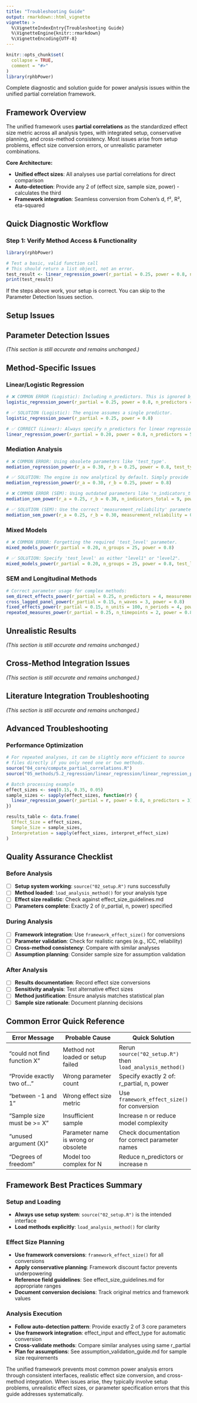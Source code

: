 ```yaml
---
title: "Troubleshooting Guide"
output: rmarkdown::html_vignette
vignette: >
  %\VignetteIndexEntry{Troubleshooting Guide}
  %\VignetteEngine{knitr::rmarkdown}
  %\VignetteEncoding{UTF-8}
---
```


```r
knitr::opts_chunk$set(
  collapse = TRUE,
  comment = "#>"
)
library(rphbPower)
```

Complete diagnostic and solution guide for power analysis issues within the unified partial correlation framework.

## Framework Overview

The unified framework uses **partial correlations** as the standardized effect size metric across all analysis types, with integrated setup, conservative planning, and cross-method consistency. Most issues arise from setup problems, effect size conversion errors, or unrealistic parameter combinations.

**Core Architecture:**

- **Unified effect sizes**: All analyses use partial correlations for direct comparison
- **Auto-detection**: Provide any 2 of (effect size, sample size, power) - calculates the third
- **Framework integration**: Seamless conversion from Cohen's d, f², R², eta-squared

## Quick Diagnostic Workflow

### Step 1: Verify Method Access & Functionality

```r
library(rphbPower)

# Test a basic, valid function call
# This should return a list object, not an error.
test_result <- linear_regression_power(r_partial = 0.25, power = 0.8, n_predictors = 1)
print(test_result)
```

If the steps above work, your setup is correct. You can skip to the Parameter Detection Issues section.

## Setup Issues

## Parameter Detection Issues

*(This section is still accurate and remains unchanged.)*

## Method-Specific Issues

### Linear/Logistic Regression

```r
# ❌ COMMON ERROR (Logistic): Including n_predictors. This is ignored by the engine.
logistic_regression_power(r_partial = 0.25, power = 0.8, n_predictors = 3)

# ✅ SOLUTION (Logistic): The engine assumes a single predictor.
logistic_regression_power(r_partial = 0.25, power = 0.8)

# ✅ CORRECT (Linear): Always specify n_predictors for linear regression.
linear_regression_power(r_partial = 0.20, power = 0.8, n_predictors = 5)
```

### Mediation Analysis

```r
# ❌ COMMON ERROR: Using obsolete parameters like 'test_type'.
mediation_regression_power(r_a = 0.30, r_b = 0.25, power = 0.8, test_type = "sobel")

# ✅ SOLUTION: The engine is now analytical by default. Simply provide the 3 known parameters.
mediation_regression_power(r_a = 0.30, r_b = 0.25, power = 0.8)

# ❌ COMMON ERROR (SEM): Using outdated parameters like 'n_indicators_total'.
mediation_sem_power(r_a = 0.25, r_b = 0.30, n_indicators_total = 9, power = 0.8)

# ✅ SOLUTION (SEM): Use the correct 'measurement_reliability' parameter.
mediation_sem_power(r_a = 0.25, r_b = 0.30, measurement_reliability = 0.9, power = 0.8)
```

### Mixed Models

```r
# ❌ COMMON ERROR: Forgetting the required 'test_level' parameter.
mixed_models_power(r_partial = 0.20, n_groups = 25, power = 0.8)

# ✅ SOLUTION: Specify 'test_level' as either "level1" or "level2".
mixed_models_power(r_partial = 0.20, n_groups = 25, power = 0.8, test_level = "level1")
```

### SEM and Longitudinal Methods

```r
# Correct parameter usage for complex methods:
sem_direct_effects_power(r_partial = 0.25, n_predictors = 4, measurement_reliability = 0.85, power = 0.8)
cross_lagged_panel_power(r_partial = 0.15, n_waves = 3, power = 0.8)
fixed_effects_power(r_partial = 0.15, n_units = 100, n_periods = 4, power = 0.8)
repeated_measures_power(r_partial = 0.25, n_timepoints = 2, power = 0.8)
```

## Unrealistic Results

*(This section is still accurate and remains unchanged.)*

## Cross-Method Integration Issues

*(This section is still accurate and remains unchanged.)*

## Literature Integration Troubleshooting

*(This section is still accurate and remains unchanged.)*

## Advanced Troubleshooting

### Performance Optimization

```r
# For repeated analyses, it can be slightly more efficient to source
# files directly if you only need one or two methods.
source("04_core/compute_partial_correlations.R")
source("05_methods/5.2_regression/linear_regression/linear_regression_power_analysis.R")

# Batch processing example
effect_sizes <- seq(0.15, 0.35, 0.05)
sample_sizes <- sapply(effect_sizes, function(r) {
  linear_regression_power(r_partial = r, power = 0.8, n_predictors = 3)$n
})

results_table <- data.frame(
  Effect_Size = effect_sizes,
  Sample_Size = sample_sizes,
  Interpretation = sapply(effect_sizes, interpret_effect_size)
)
```

## Quality Assurance Checklist

### Before Analysis

- [ ] **Setup system working**: `source("02_setup.R")` runs successfully
- [ ] **Method loaded**: `load_analysis_method()` for your analysis type
- [ ] **Effect size realistic**: Check against effect_size_guidelines.md
- [ ] **Parameters complete**: Exactly 2 of (r_partial, n, power) specified

### During Analysis

- [ ] **Framework integration**: Use `framework_effect_size()` for conversions
- [ ] **Parameter validation**: Check for realistic ranges (e.g., ICC, reliability)
- [ ] **Cross-method consistency**: Compare with similar analyses
- [ ] **Assumption planning**: Consider sample size for assumption validation

### After Analysis

- [ ] **Results documentation**: Record effect size conversions
- [ ] **Sensitivity analysis**: Test alternative effect sizes
- [ ] **Method justification**: Ensure analysis matches statistical plan
- [ ] **Sample size rationale**: Document planning decisions

## Common Error Quick Reference

| **Error Message** | **Probable Cause** | **Quick Solution** |
|------------------|-------------------|-------------------|
| "could not find function X" | Method not loaded or setup failed | Rerun `source("02_setup.R")` then `load_analysis_method()` |
| "Provide exactly two of..." | Wrong parameter count | Specify exactly 2 of: r_partial, n, power |
| "between -1 and 1" | Wrong effect size metric | Use `framework_effect_size()` for conversion |
| "Sample size must be >= X" | Insufficient sample | Increase n or reduce model complexity |
| "unused argument (X)" | Parameter name is wrong or obsolete | Check documentation for correct parameter names |
| "Degrees of freedom" | Model too complex for N | Reduce n_predictors or increase n |

## Framework Best Practices Summary

### Setup and Loading

- **Always use setup system**: `source("02_setup.R")` is the intended interface
- **Load methods explicitly**: `load_analysis_method()` for clarity

### Effect Size Planning

- **Use framework conversions**: `framework_effect_size()` for all conversions
- **Apply conservative planning**: Framework discount factor prevents underpowering
- **Reference field guidelines**: See effect_size_guidelines.md for appropriate ranges
- **Document conversion decisions**: Track original metrics and framework values

### Analysis Execution

- **Follow auto-detection pattern**: Provide exactly 2 of 3 core parameters
- **Use framework integration**: effect_input and effect_type for automatic conversion
- **Cross-validate methods**: Compare similar analyses using same r_partial
- **Plan for assumptions**: See assumption_validation_guide.md for sample size requirements

The unified framework prevents most common power analysis errors through consistent interfaces, realistic effect size conversion, and cross-method integration. When issues arise, they typically involve setup problems, unrealistic effect sizes, or parameter specification errors that this guide addresses systematically.

